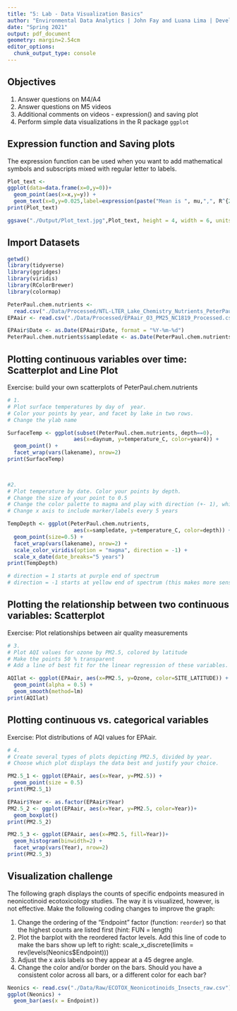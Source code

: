 ```yaml
---
title: "5: Lab - Data Visualization Basics"
author: "Environmental Data Analytics | John Fay and Luana Lima | Developed by Kateri Salk"
date: "Spring 2021"
output: pdf_document
geometry: margin=2.54cm
editor_options: 
  chunk_output_type: console
---
```


## Objectives
1. Answer questions on M4/A4
2. Answer questions on M5 videos
3. Additional comments on videos - expression() and saving plot
4. Perform simple data visualizations in the R package `ggplot`

## Expression function and Saving plots

The expression function can be used when you want to add mathematical symbols and subscripts mixed with regular letter to labels. 

```r
Plot_text <-
ggplot(data=data.frame(x=0,y=0))+
  geom_point(aes(x=x,y=y)) +
  geom_text(x=0,y=0.025,label=expression(paste("Mean is ", mu,",", R^{2},'=0.6')))
print(Plot_text)

ggsave("./Output/Plot_text.jpg",Plot_text, height = 4, width = 6, units = "in", dpi = 300)

```

## Import Datasets

```r
getwd()
library(tidyverse)
library(ggridges)
library(viridis)
library(RColorBrewer)
library(colormap)

PeterPaul.chem.nutrients <- 
  read.csv("./Data/Processed/NTL-LTER_Lake_Chemistry_Nutrients_PeterPaul_Processed.csv", stringsAsFactors = TRUE)
EPAair <- read.csv("./Data/Processed/EPAair_O3_PM25_NC1819_Processed.csv", stringsAsFactors = TRUE)

EPAair$Date <- as.Date(EPAair$Date, format = "%Y-%m-%d")
PeterPaul.chem.nutrients$sampledate <- as.Date(PeterPaul.chem.nutrients$sampledate, format = "%Y-%m-%d")

```


## Plotting continuous variables over time: Scatterplot and Line Plot

Exercise: build your own scatterplots of PeterPaul.chem.nutrients

```r

# 1. 
# Plot surface temperatures by day of  year. 
# Color your points by year, and facet by lake in two rows.
# Change the ylab name

SurfaceTemp <- ggplot(subset(PeterPaul.chem.nutrients, depth==0), 
                     aes(x=daynum, y=temperature_C, color=year4)) +
  geom_point() +
  facet_wrap(vars(lakename), nrow=2)
print(SurfaceTemp)
  


#2. 
# Plot temperature by date. Color your points by depth.
# Change the size of your point to 0.5
# Change the color palette to magma and play with direction (+- 1), which one makes more sense?
# Change x axis to include marker/labels every 5 years

TempDepth <- ggplot(PeterPaul.chem.nutrients, 
                     aes(x=sampledate, y=temperature_C, color=depth)) +
  geom_point(size=0.5) +
  facet_wrap(vars(lakename), nrow=2) +
  scale_color_viridis(option = "magma", direction = -1) +
  scale_x_date(date_breaks="5 years")
print(TempDepth)

# direction = 1 starts at purple end of spectrum
# direction = -1 starts at yellow end of spectrum (this makes more sense - deeper is darker)


```
## Plotting the relationship between two continuous variables: Scatterplot

Exercise: Plot relationships between air quality measurements

```r

# 3. 
# Plot AQI values for ozone by PM2.5, colored by latitude 
# Make the points 50 % transparent
# Add a line of best fit for the linear regression of these variables.

AQIlat <- ggplot(EPAair, aes(x=PM2.5, y=Ozone, color=SITE_LATITUDE)) + 
  geom_point(alpha = 0.5) +
  geom_smooth(method=lm)
print(AQIlat)


```

## Plotting continuous vs. categorical variables

Exercise: Plot distributions of AQI values for EPAair.

```r

# 4. 
# Create several types of plots depicting PM2.5, divided by year. 
# Choose which plot displays the data best and justify your choice. 

PM2.5_1 <- ggplot(EPAair, aes(x=Year, y=PM2.5)) + 
  geom_point(size = 0.5)
print(PM2.5_1)

EPAair$Year <- as.factor(EPAair$Year)
PM2.5_2 <- ggplot(EPAair, aes(x=Year, y=PM2.5, color=Year))+
  geom_boxplot()
print(PM2.5_2)

PM2.5_3 <- ggplot(EPAair, aes(x=PM2.5, fill=Year))+
  geom_histogram(binwidth=2) +
  facet_wrap(vars(Year), nrow=2)
print(PM2.5_3)

```


## Visualization challenge

The following graph displays the counts of specific endpoints measured in neonicotinoid ecotoxicology studies. The way it is visualized, however, is not effective. Make the following coding changes to improve the graph: 

1. Change the ordering of the "Endpoint" factor (function: `reorder`) so that the highest counts are listed first (hint: FUN = length)
2. Plot the barplot with the reordered factor levels. Add this line of code to make the bars show up left to right:   scale_x_discrete(limits = rev(levels(Neonics$Endpoint)))
3. Adjust the x axis labels so they appear at a 45 degree angle. 
4. Change the color and/or border on the bars. Should you have a consistent color across all bars, or a different color for each bar?
```r

Neonics <- read.csv("./Data/Raw/ECOTOX_Neonicotinoids_Insects_raw.csv")
ggplot(Neonics) +
  geom_bar(aes(x = Endpoint))



```
